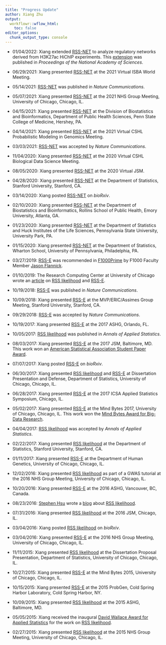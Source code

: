 ```yaml
---
title: "Progress Update"
author: Xiang Zhu
output:
  workflowr::wflow_html:
    toc: false
editor_options:
  chunk_output_type: console
---
```


[RSS-NET]: https://doi.org/10.1038/s41467-021-22588-0 
[RSS-E]: https://doi.org/10.1038/s41467-018-06805-x
[RSS likelihood]: https://doi.org/10.1214/17-aoas1046

- 01/04/2022: Xiang extended [RSS-NET][] to analyze regulatory networks derived
from H3K27ac HiChIP experiments. This [extension](https://doi.org/10.1073/pnas.2115601119)
was published in *Proceedings of the National Academy of Sciences*. 

- 06/29/2021: Xiang presented [RSS-NET][] at the 2021 Virtual ISBA World Meeting. 

- 05/14/2021: [RSS-NET][] was published in *Nature Communications*.

- 05/07/2021: Xiang presented [RSS-NET][] at the 2021 NHS Group Meeting,
University of Chicago, Chicago, IL.

- 04/15/2021: Xiang presented [RSS-NET][] at the Division of Biostatistics and
Bioinformatics, Department of Public Health Sciences,
Penn State College of Medicine, Hershey, PA.

- 04/14/2021: Xiang presented [RSS-NET][] at the 2021 Virtual CSHL
Probabilistic Modeling in Genomics Meeting. 

- 03/03/2021: [RSS-NET][] was accepted by *Nature Communications*.

- 11/04/2020: Xiang presented [RSS-NET][] at the 2020 Virtual CSHL
Biological Data Science Meeting. 

- 08/05/2020: Xiang presented [RSS-NET][] at the 2020 Virtual JSM.

- 04/28/2020: Xiang presented [RSS-NET][] at the Department of Statistics,
Stanford University, Stanford, CA.

- 03/14/2020: Xiang posted [RSS-NET][] on *bioRxiv*.

- 02/10/2020: Xiang presented [RSS-NET][] at the Department of Biostatistics and
Bioinformatics, Rollins School of Public Health, Emory University, Atlanta, GA.

- 01/23/2020: Xiang presented [RSS-NET][] at the Department of Statistics and
Huck Institutes of the Life Sciences, Pennsylvania State University,
University Park, PA.

- 01/15/2020: Xiang presented [RSS-NET][] at the Department of Statistics,
Wharton School, University of Pennsylvania, Philadelphia, PA.

- 03/27/2019: [RSS-E][] was recommended in
[F1000Prime](https://doi.org/10.3410/f.734261365.793558023)
by F1000 Faculty Member
[Jason Flannick](https://f1000.com/prime/thefaculty/member/499999771097550974).

- 01/10/2019: The Research Computing Center at University of Chicago wrote an
[article](https://rcc.uchicago.edu/about-rcc/news-features/new-statistical-method-gives-second-life-gwas-data)
on [RSS likelihood][] and [RSS-E][].

- 10/19/2018: [RSS-E][] was published in *Nature Communications*.

- 10/09/2018: Xiang presented [RSS-E][] at the MVP/ERIC/Assimes Group Meeting,
Stanford University, Stanford, CA.

- 09/29/2018: [RSS-E][] was accepted by *Nature Communications*.

- 10/19/2017: Xiang presented [RSS-E][] at the 2017 ASHG, Orlando, FL.

- 10/05/2017: [RSS likelihood][] was published in *Annals of Applied Statistics*.

- 08/03/2017: Xiang presented [RSS-E][] at the 2017 JSM, Baltimore, MD.
This work won an [American Statistical Association Student Paper Award](https://stat.uchicago.edu/academics/graduate-programs/graduate-student-resources/academic-life/student-awards/#collapse13).

- 07/07/2017: Xiang posted [RSS-E][] on *bioRxiv*.

- 06/30/2017: Xiang presented [RSS likelihood][] and [RSS-E][]
at Dissertation Presentation and Defense, Department of Statistics,
University of Chicago, Chicago, IL.

- 06/28/2017: Xiang presented [RSS-E][] at the
2017 ICSA Applied Statistics Symposium, Chicago, IL.

- 05/02/2017: Xiang presented [RSS-E][] at the Mind Bytes 2017,
University of Chicago, Chicago, IL. This work won the [Mind Bytes Award for Big-Data Research](https://mindbytes.uchicago.edu/2017/callforposters.php#tab8).

- 04/04/2017: [RSS likelihood][] was accepted by *Annals of Applied Statistics*.

- 02/22/2017: Xiang presented [RSS likelihood][] at
the Department of Statistics, Stanford University, Stanford, CA.

- 01/11/2017: Xiang presented [RSS-E][] at the Department of Human Genetics,
University of Chicago, Chicago, IL.

- 12/02/2016: Xiang presented [RSS likelihood][] as part of a GWAS tutorial
at the 2016 NHS Group Meeting, University of Chicago, Chicago, IL.

- 10/20/2016: Xiang presented [RSS-E][] at the 2016 ASHG, Vancouver, BC, Canada.

- 08/23/2016: [Stephen Hsu](https://pa.msu.edu/profile/hsu/) wrote a
[blog](https://infoproc.blogspot.com/2016/08/bayesian-large-scale-multiple.html)
about [RSS likelihood][].

- 07/31/2016: Xiang presented [RSS likelihood][] at the 2016 JSM, Chicago, IL.

- 03/04/2016: Xiang posted [RSS likelihood][] on *bioRxiv*. 

- 03/04/2016: Xiang presented [RSS-E][] at the 2016 NHS Group Meeting,
University of Chicago, Chicago, IL.

- 11/11/2015: Xiang presented [RSS likelihood][] at the Dissertation Proposal
Presentation, Department of Statistics, University of Chicago, Chicago, IL.

- 10/27/2015: Xiang presented [RSS-E][] at the Mind Bytes 2015,
University of Chicago, Chicago, IL.

- 10/15/2015: Xiang presented [RSS-E][] at the 2015 ProbGen,
Cold Spring Harbor Laboratory, Cold Spring Harbor, NY.

- 10/09/2015: Xiang presented [RSS likelihood][] at the 2015 ASHG, Baltimore, MD.

- 05/05/2015: Xiang received the inaugural [David Wallace Award for Applied Statistics](https://stat.uchicago.edu/academics/graduate-programs/graduate-student-resources/academic-life/student-awards/#collapse22) for the work on [RSS likelihood][]. 

- 02/27/2015: Xiang presented [RSS likelihood][] at the 2015 NHS Group Meeting,
University of Chicago, Chicago, IL.
